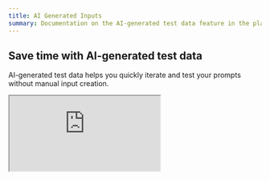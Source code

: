 ```yaml
---
title: AI Generated Inputs
summary: Documentation on the AI-generated test data feature in the playground. Explains how to automatically create diverse test inputs for prompt iteration.
---
```


## Save time with AI-generated test data

AI-generated test data helps you quickly iterate and test your prompts without manual input creation.

<div style={{ position: 'relative', paddingTop: '56.25%' }}>
  <iframe
    src="https://customer-turax1sz4f7wbpuv.cloudflarestream.com/a59fd6b80ce55d9bd6b83a4a9789f998/iframe?autoplay=false&muted=false&controls=true"
    style={{ 
      border: 'none', 
      position: 'absolute', 
      top: 0, 
      left: 0,
      height: '100%', 
      width: '100%' 
    }}
    allow="accelerometer; gyroscope; autoplay; encrypted-media; picture-in-picture;"
    allowFullScreen={true}
  ></iframe>
</div>
